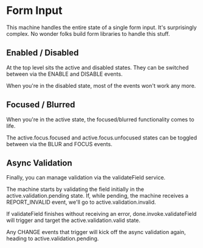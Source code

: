 # Form Input

This machine handles the entire state of a single form input. It's surprisingly complex. No wonder folks build form libraries to handle this stuff.

## Enabled / Disabled

At the top level sits the <State>active</State> and <State>disabled</State> states. They can be switched between via the <Event>ENABLE</Event> and <Event>DISABLE</Event> events.

When you're in the <State>disabled</State> state, most of the events won't work any more.

## Focused / Blurred

When you're in the <State>active</State> state, the focused/blurred functionality comes to life.

The <State>active.focus.focused</State> and <State>active.focus.unfocused</State> states can be toggled between via the <Event>BLUR</Event> and <Event>FOCUS</Event> events.

## Async Validation

Finally, you can manage validation via the <Service>validateField</Service> service.

The machine starts by validating the field initially in the <State>active.validation.pending</State> state. If, while pending, the machine receives a <Event>REPORT_INVALID</Event> event, we'll go to <State>active.validation.invalid</State>.

If <Service>validateField</Service> finishes without receiving an error, <Event>done.invoke.validateField</Event> will trigger and target the <State>active.validation.valid</State> state.

Any <Event value="newValue">CHANGE</Event> events that trigger will kick off the async validation again, heading to <State>active.validation.pending</State>.
